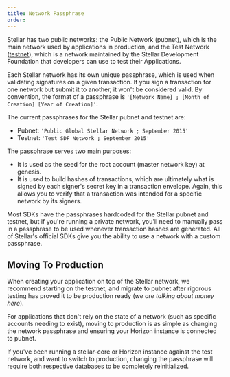 ```yaml
---
title: Network Passphrase
order:
---
```


Stellar has two public networks: the Public Network (pubnet), which is the main network used by
applications in production, and the Test Network ([testnet](test-net.mdx)), which is a network
maintained by the Stellar Development Foundation that developers can use to test their
Applications.

Each Stellar network has its own unique passphrase, which is used when validating signatures on a given transaction. If you sign a transaction for one network but submit it to another, it won't be considered valid. By convention, the format of a passphrase is `'[Network Name] ; [Month of
Creation] [Year of Creation]'`.

The current passphrases for the Stellar pubnet and testnet are:

* Pubnet: `'Public Global Stellar Network ; September 2015'`
* Testnet: `'Test SDF Network ; September 2015'`

The passphrase serves two main purposes:

* It is used as the seed for the root account (master network key) at genesis.
* It is used to build hashes of transactions, which are ultimately what is signed by each signer's
  secret key in a transaction envelope. Again, this allows you to verify that a transaction was
  intended for a specific network by its signers.

Most SDKs have the passphrases hardcoded for the Stellar pubnet and testnet, but if you're running a private network, you'll need to manually pass in a passphrase to be used whenever transaction hashes are generated. All of Stellar's official SDKs give you the ability to use a network with a custom passphrase.

## Moving To Production
When creating your application on top of the Stellar network, we recommend starting on the testnet, and migrate to pubnet after rigorous testing has proved it to be production ready (_we are talking about money here_).

For applications that don't rely on the state of a network (such as specific accounts needing to
exist), moving to production is as simple as changing the network passphrase and
ensuring your Horizon instance is connected to pubnet.

If you've been running a stellar-core or Horizon instance against the test
network, and want to switch to production, changing the passphrase will require both respective
databases to be completely reinitialized. 
